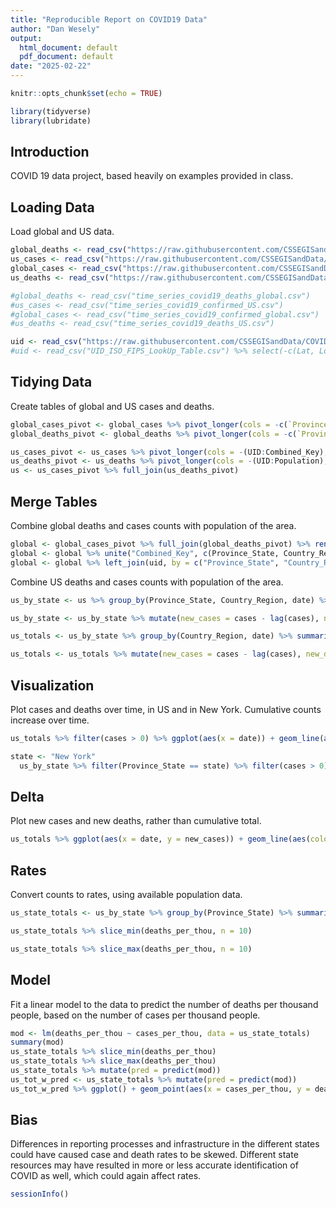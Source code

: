 ---
title: "Reproducible Report on COVID19 Data"
author: "Dan Wesely"
output:
  html_document: default
  pdf_document: default
date: "2025-02-22"
---

```{r setup, include=FALSE}
knitr::opts_chunk$set(echo = TRUE)
```

```{r libraries}
library(tidyverse)
library(lubridate)
```

## Introduction

COVID 19 data project, based heavily on examples provided in class.


## Loading Data

Load global and US data.

```{r load}
global_deaths <- read_csv("https://raw.githubusercontent.com/CSSEGISandData/COVID-19/refs/heads/master/csse_covid_19_data/csse_covid_19_time_series/time_series_covid19_deaths_global.csv")
us_cases <- read_csv("https://raw.githubusercontent.com/CSSEGISandData/COVID-19/refs/heads/master/csse_covid_19_data/csse_covid_19_time_series/time_series_covid19_confirmed_US.csv")
global_cases <- read_csv("https://raw.githubusercontent.com/CSSEGISandData/COVID-19/refs/heads/master/csse_covid_19_data/csse_covid_19_time_series/time_series_covid19_confirmed_global.csv")
us_deaths <- read_csv("https://raw.githubusercontent.com/CSSEGISandData/COVID-19/refs/heads/master/csse_covid_19_data/csse_covid_19_time_series/time_series_covid19_deaths_US.csv")

#global_deaths <- read_csv("time_series_covid19_deaths_global.csv")
#us_cases <- read_csv("time_series_covid19_confirmed_US.csv")
#global_cases <- read_csv("time_series_covid19_confirmed_global.csv")
#us_deaths <- read_csv("time_series_covid19_deaths_US.csv")

uid <- read_csv("https://raw.githubusercontent.com/CSSEGISandData/COVID-19/refs/heads/master/csse_covid_19_data/UID_ISO_FIPS_LookUp_Table.csv") %>% select(-c(Lat, Long_, Combined_Key, code3, iso2, iso3, Admin2))
#uid <- read_csv("UID_ISO_FIPS_LookUp_Table.csv") %>% select(-c(Lat, Long_, Combined_Key, code3, iso2, iso3, Admin2))

```

## Tidying Data

Create tables of global and US cases and deaths.

```{r pivotglobal}
global_cases_pivot <- global_cases %>% pivot_longer(cols = -c(`Province/State`, `Country/Region`, Lat, Long), names_to = "date", values_to = "cases") %>% select(-c(Lat,Long))
global_deaths_pivot <- global_deaths %>% pivot_longer(cols = -c(`Province/State`, `Country/Region`, Lat, Long), names_to = "date", values_to = "deaths") %>% select(-c(Lat,Long))
```

```{r pivotus}
us_cases_pivot <- us_cases %>% pivot_longer(cols = -(UID:Combined_Key), names_to = "date", values_to = "cases") %>% select(Admin2:cases) %>% mutate(date = mdy(date)) %>% select(-c(Lat, Long_))
us_deaths_pivot <- us_deaths %>% pivot_longer(cols = -(UID:Population), names_to = "date", values_to = "deaths") %>% select(Admin2:deaths) %>% mutate(date = mdy(date)) %>% select(-c(Lat, Long_))
us <- us_cases_pivot %>% full_join(us_deaths_pivot)
```

## Merge Tables

Combine global deaths and cases counts with population of the area.

```{r combine_pop}
global <- global_cases_pivot %>% full_join(global_deaths_pivot) %>% rename(Country_Region = `Country/Region`, Province_State = `Province/State`) %>% mutate(date = mdy(date))
global <- global %>% unite("Combined_Key", c(Province_State, Country_Region), sep = ", ", na.rm = TRUE, remove = FALSE)
global <- global %>% left_join(uid, by = c("Province_State", "Country_Region")) %>% select(-c(UID, FIPS)) %>% select(Province_State, Country_Region, date, cases, deaths, Population, Combined_Key)
```

Combine US deaths and cases counts with population of the area.

```{r bystate}
us_by_state <- us %>% group_by(Province_State, Country_Region, date) %>% summarize(cases = sum(cases), deaths = sum(deaths), Population = sum(Population)) %>% mutate(deaths_per_mill = deaths *1000000 / Population) %>% select(Province_State, Country_Region, date, cases, deaths, deaths_per_mill, Population) %>% ungroup()

us_by_state <- us_by_state %>% mutate(new_cases = cases - lag(cases), new_deaths = deaths - lag(deaths))

us_totals <- us_by_state %>% group_by(Country_Region, date) %>% summarize(cases = sum(cases), deaths = sum(deaths), Population = sum(Population)) %>% mutate(deaths_per_mill = deaths *1000000 / Population) %>% select(Country_Region, date, cases, deaths, deaths_per_mill, Population) %>% ungroup()

us_totals <- us_totals %>% mutate(new_cases = cases - lag(cases), new_deaths = deaths - lag(deaths))
```

## Visualization

Plot cases and deaths over time, in US and in New York. Cumulative counts increase over time.


```{r viz}
us_totals %>% filter(cases > 0) %>% ggplot(aes(x = date)) + geom_line(aes(y = cases, color = "cases")) + geom_point(aes(y = cases, color = "cases")) + scale_y_log10() + theme(legend.position="bottom", axis.text.x = element_text(angle = 90)) + labs(title = "COVID19 in US: Cases and Deaths", y = NULL)  + geom_line(aes(color = "deaths", y = deaths)) + geom_point(aes(x = date, y = deaths, color = "deaths"))

state <- "New York"
  us_by_state %>% filter(Province_State == state) %>% filter(cases > 0) %>% ggplot(aes(x = date, y = cases)) + geom_line(aes(color = "cases", y = cases)) + geom_point(aes(color = "cases", y = cases)) + geom_line(aes(y = deaths, color = "deaths")) + geom_point(aes(y = deaths, color = "deaths")) + scale_y_log10() + theme(legend.position="bottom", axis.text.x = element_text(angle = 90)) + labs(title = str_c("COVID19 in ", state), y = NULL)

```

## Delta

Plot new cases and new deaths, rather than cumulative total.

```{r newcasesviz}

us_totals %>% ggplot(aes(x = date, y = new_cases)) + geom_line(aes(color = "new_cases")) + geom_point(aes(color = "new_cases")) + geom_line(aes(y = new_deaths, color = "new_deaths")) + geom_point(aes(y = new_deaths, color = "new_deaths")) + scale_y_log10() + theme(legend.position="bottom", axis.text.x = element_text(angle = 90)) + labs(title = "covid19 in US: New Cases", y = NULL)
```

## Rates

Convert counts to rates, using available population data.

```{r perthou}
us_state_totals <- us_by_state %>% group_by(Province_State) %>% summarize(deaths = max(deaths), cases = max(cases), population = max(Population), cases_per_thou = 1000* cases / population, deaths_per_thou = 1000 * deaths / population) %>% filter(cases >0, population > 0)

us_state_totals %>% slice_min(deaths_per_thou, n = 10)

us_state_totals %>% slice_max(deaths_per_thou, n = 10)
```

## Model

Fit a linear model to the data to predict the number of deaths per thousand people, based on the number of cases per thousand people.

```{r model}
mod <- lm(deaths_per_thou ~ cases_per_thou, data = us_state_totals)
summary(mod)
us_state_totals %>% slice_min(deaths_per_thou)
us_state_totals %>% slice_max(deaths_per_thou)
us_state_totals %>% mutate(pred = predict(mod))
us_tot_w_pred <- us_state_totals %>% mutate(pred = predict(mod))
us_tot_w_pred %>% ggplot() + geom_point(aes(x = cases_per_thou, y = deaths_per_thou), color = "blue") + geom_point(aes(x = cases_per_thou, y = pred), color = "red")
```

## Bias

Differences in reporting processes and infrastructure in the different states could have caused case and death rates to be skewed. Different state resources may have resulted in more or less accurate identification of COVID as well, which could again affect rates.


```{r}
sessionInfo()
```


